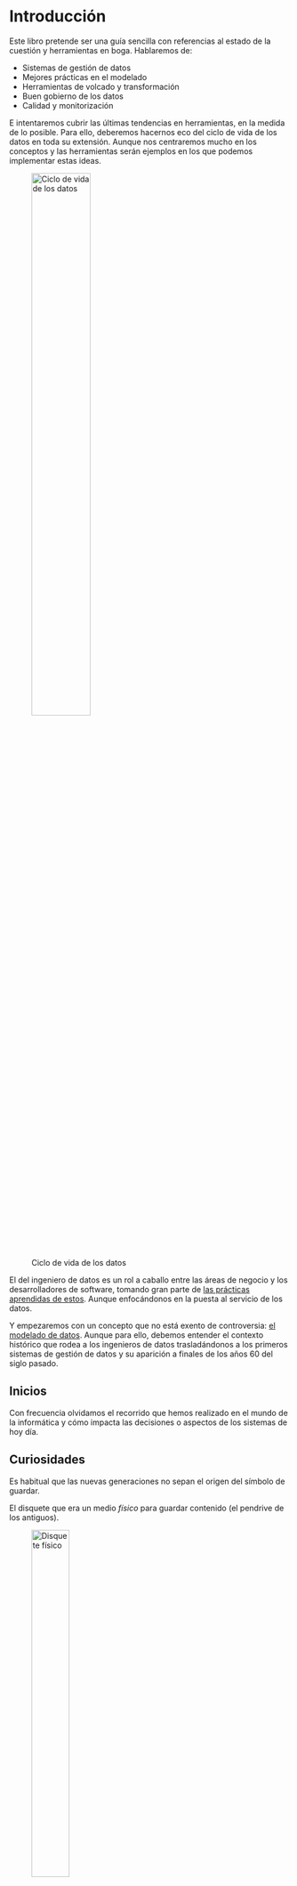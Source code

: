# Introducción

Este libro pretende ser una guía sencilla con referencias al estado de la cuestión y herramientas en boga. Hablaremos de:

* Sistemas de gestión de datos
* Mejores prácticas en el modelado
* Herramientas de volcado y transformación
* Buen gobierno de los datos
* Calidad y monitorización

E intentaremos cubrir las últimas tendencias en herramientas, en la medida de lo posible. 
Para ello, deberemos hacernos eco del ciclo de vida de los datos en toda su extensión. Aunque nos centraremos mucho en los conceptos y las herramientas serán ejemplos en los que podemos implementar estas ideas.

![Ciclo de vida de los datos](../assets/datacycle.png){width=50%}

El del ingeniero de datos es un rol a caballo entre las áreas de negocio y los desarrolladores de software, tomando gran parte de [las prácticas aprendidas de estos](https://pydevtools.com/handbook/). Aunque enfocándonos en la puesta al servicio de los datos.

Y empezaremos con un concepto que no está exento de controversia: [el modelado de datos](modelado/intro.qmd). 
Aunque para ello, debemos entender el contexto histórico que rodea a los ingenieros de datos trasladándonos a los primeros 
sistemas de gestión de datos y su aparición a finales de los años 60 del siglo pasado.

## Inicios

Con frecuencia olvidamos el recorrido que hemos realizado en el mundo de la informática y cómo impacta las decisiones o aspectos de los sistemas de hoy día.

:::{.callout-note collapse="true"}
# Curiosidades

Es habitual que las nuevas generaciones no sepan el origen del símbolo de guardar. 

El disquete que era un medio _físico_ para guardar contenido (el pendrive de los antiguos).

![Disquete físico](../assets/disquete.webp){width=40%}

Pero mucha gente se olvida que la configuración de teclado que empleamos en la actualidad es España, QWERTY por las primeras teclas en el extremo superior izquierdo de los teclados, es una herencia
de las máquinas de escribir y que esta configuración a pesar de no ser la que nos permite una mayor velocidad de redacción impedía que los martillos de la máquina se bloquearan.

![Martillos en una máquina de escribir](../assets/maquinaescribir.webp){width=60%}

La misma razón por la que la tecla enter en sus inicios se conocía como retorno de carro (_return carriage_) cuando no existe carro que retornar en nuestros ordenadores modernos.

:::

Por eso es importante entender el trasfondo histórico y las herencias que a pesar de no ser muy lógicas, determinan algunas de las prácticas que nos encontramos en la actualidad.

## Los sistemas centrales

En sus inicios, las máquinas evolucionaron de máquinas individuales donde tarjetas perforadas determinaban los automatismos, a sistemas electrónicos y sofisticados que disponían de canales de entrada y salida (teclados y pantallas) para realizar las acciones que determinaban las acciones de la máquina.

![Aquellos maravillosos años](../assets/oldibm.webp){width=40%}

[International Business Machines](https://es.wikipedia.org/wiki/IBM) (IBM) fue una de las primeras compañías en realizar esa transición de máquinas que habían servido para fines militares al ámbito comercial, corporativo, al servicio de instituciones privadas con problemas de grandes dimensiones.

En aquella época las máquinas que hoy llamamos ordenadores o computadoras eran recursos muy costosos y por ello, existían unidades centrales a las que se accedía desde nodos terminales.
Sistemas únicamente de acceso a la máquina a la que estaban conectadas para pedirle que hiciera algo, introducir datos de cuentas de cliente, operaciones de cálculo y balances, etc. Lo habitual en la empresa donde este rol lo cubrían secretarias que venían de ámbitos como la mecanografía. 

No existía internet además y una vez salíamos del dominio de la empresa no se podía actuar sobre esos sistemas. Había que hablar en un lenguaje de muy bajo nivel con la máquina, poco intuitivo para gente poco versada en esas tecnologías. Eran tiempos oscuros.

Estos sistemas gestionaban tanto los datos que los empleados iban registrando así como las acciones que se realizaban sobre estos con rutinas que reflejan la operativa de la compañía: procesos de compra, transferencias bancarias, facturación de servicios y contabilidad general, entre otros.

Son los que conocemos como [sistemas centrales de datos](sistemas/intro) y gran parte de este trabajo se lo debemos a una persona en concreto, [Edgar Frank Codd](https://es.wikipedia.org/wiki/Edgar_Frank_Codd), y su trabajo en este ámbito titulado _Un modelo tabular[^1] de datos para grandes bancos de datos compartidos_ [@codd1970relational].

:::{.callout-tip collapse="true"}
# Mainframe y COBOL

Os sorprendería la cantidad de empresas que aún a día de hoy emplean máquinas mainframe con programas COBOL que muy pocos individuos a nivel global saben a ciencia cierta lo que hacen. Es parte de la deuda técnica que muchas empresas no terminan de quitarse de encima por mucho avance de la tecnología que haya. Es parte de nuestra componente humana y la dificultad que nos supone _el cambio_.
:::

[^1]: Uso la traducción tabular de el término inglés _relation_ que se refiere a la estructura de los datos y la traducción a relacional puede dar a entender una gestión relacional que no es tal en los sistemas que ideó Codd.